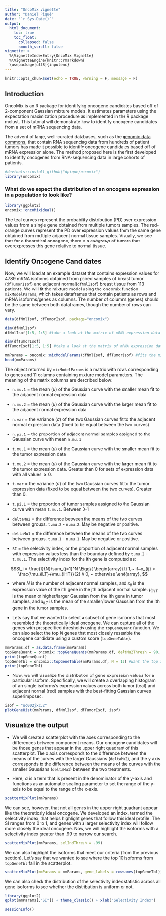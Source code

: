 ```yaml
---
title: "OncoMix Vignette"
author: "Daniel Piqué"
date: "`r Sys.Date()`"
output:
  html_document:
    toc: true
    toc_float:
      collapsed: false
      smooth_scroll: false
vignette: >
  %\VignetteIndexEntry{OncoMix Vignette}
  %\VignetteEngine{knitr::rmarkdown}
  \usepackage[utf8]{inputenc}
---
```


```r
knitr::opts_chunk$set(echo = TRUE, warning = F, message = F)
```
 
## Introduction

OncoMix is an R package for identifying oncogene candidates based off of 2-component Gaussian mixture models. It estimates parameters using the expectation maximization procedure as implemented in the R package mclust. This tutorial will demonstrate how to identify oncogene candidates from a set of mRNA sequencing data.



The advent of large, well-curated databases, such as the [genomic data commons](https://gdc.cancer.gov/), that contain RNA sequencing data from hundreds of patient tumors has made it possible to identify oncogene candidates based off of mRNA expression alone. The method proposed here is the first developed to identify oncogenes from RNA-sequencing data in large cohorts of patients.

```r
#devtools::install_github("dpique/oncomix")
library(oncomix)
```

### What do we expect the distribution of an oncogene expression in a population to look like?

```r
library(ggplot2)
oncomix::oncoMixIdeal()

```

The teal curves represent the probability distribution (PD) over expression values from a single gene obtained from multiple tumors samples. The red-orange curves represent the PD over expression values from the same gene obtained from multiple adjacent normal tissue samples. Visually, we see that for a theoretical oncogene, there is a *subgroup* of tumors that overexpresses this gene relative to normal tissue.

## Identify Oncogene Candidates 

Now, we will load at an example dataset that contains expression values for 4789 mRNA  isoforms obtained from paired samples of breast tumor (`dfTumorIsof`) and adjacent normal(`dfNmlIsof`) breast tissue from 113 patients. We will fit the mixture model using the oncomix function `mixModelParams`, which takes dataframes that contain patients as rows and mRNA isoforms/genes as columns. The number of columns (genes) should be the same between both dataframes, though the number of rows can vary. 

```r
data(dfNmlIsof, dfTumorIsof, package="oncomix")

dim(dfNmlIsof)
dfNmlIsof[1:5, 1:5] #take a look at the matrix of mRNA expression data from adjacent normal samples

dim(dfTumorIsof)
dfTumorIsof[1:5, 1:5] #take a look at the matrix of mRNA expression data from tumors

mmParams = oncomix::mixModelParams(dfNmlIsof, dfTumorIsof) #fits the mixture models, will take a few mins
head(mmParams)
```

The object returned by `mixModelParams` is a matrix with rows corresponding to genes and 11 columns containing mixture model parameters. The meaning of the matrix columns are described below:

  - `n.mu.1` = the mean ($\mu$) of the Gaussian curve with the smaller mean fit to the adjacent normal expression data 
  - `n.mu.2` = the mean ($\mu$) of the Gaussian curve with the larger mean fit to the adjacent normal expression data 
  - `n.var` = the variance ($\sigma$) of the two Gaussian curves fit to the adjacent normal expression data (fixed to be equal between the two curves)
  - `n.pi.1` = the proportion of adjacent normal samples assigned to the Gaussian curve with mean `n.mu.1`
  
  - `t.mu.1` = the mean ($\mu$) of the Gaussian curve with the smaller mean fit to the tumor expression data 
  - `t.mu.2` = the mean ($\mu$) of the Gaussian curve with the larger mean fit to the tumor expression data. Greater than 0 for sets of expression data with all values $\geq0$.
  - `t.var` = the variance ($\sigma$) of the two Gaussian curves fit to the tumor expression data (fixed to be equal between the two curves). Greater than 0.
  - `t.pi.1` = the proportion of tumor samples assigned to the Gaussian curve with mean `t.mu.1`. Between 0-1
  
  - `deltaMu2` = the difference between the means of the two curves between groups. `t.mu.2` - `n.mu.2`. May be negative or positive.  
  - `deltaMu1` = the difference between the means of the two curves between groups. `t.mu.1` - `n.mu.1`. May be negative or positive. 
  - `SI` = the selectivity index, or the proportion of adjacent normal samples with expression values less than the boundary defined by `t.mu.2` - `t.mu.1`. The selectivity index for the ith gene is computed as:
 
 $$SI_i  = \frac{1}{N}\sum_{j=1}^N \Bigg\{ \begin{array}{ll} 1,~ if~x_{ij} < \frac{\mu_{iLT}+\mu_{iHT}}{2}  \\ 
 0, ~ otherwise 
                  \end{array},
 $$

  - where $N$ is the number of adjacent normal samples, and $x_{ij}$ is the expression value of the ith gene in the jth adjacent normal sample. $\mu_{iHT}$ is the mean of higher/larger Gaussian from the ith gene in tumor samples, and $\mu_{iLT}$ is the mean of the smaller/lower Gaussian from the ith gene in the tumor samples.
  

- Lets say that we wanted to select a subset of gene isoforms that most resembled the theoretically ideal oncogene. We can capture all of the genes with prespecified thresholds using the `topGeneQuant` function. We can also select the top $N$ genes that most closely resemble the oncogene candidate using a custom score (`topGeneTable`). 

```r
mmParams.df = as.data.frame(mmParams)
topGeneQuant = oncomix::topGeneQuants(mmParams.df, deltMu2Thresh = 90, deltMu1Thresh = 10, siThresh = .99)
print(topGeneQuant)
topGeneTbl = oncomix::topGeneTable(mmParams.df, N = 10) #want the top 10 isoforms based on a custom score
print(topGeneTbl)

```


- Now, we will visualize the distribution of gene expression values for a particular isoform. Specifically, we will create a overlapping histogram of an single isoforms's expression values across both tumor (teal) and adjacent normal (red) samples with the best-fitting Gaussian curves superimposed.

```r
isof = "uc002jxc.2"
plotGeneHist(mmParams, dfNmlIsof, dfTumorIsof, isof)

```


## Visualize the output

- We will create a scatterplot with the axes corresponding to the differences between component means. Our oncogene candidates will be those genes that appear in the upper right quadrant of this scatterplot. The x axis corresponds to the difference between the means of the curves with the larger Gaussians (`deltaMu2`), and the y axis corresponds to the difference between the means of the curves with the smaller Gaussians (`deltaMu1`) between the two treatments.

- Here, $\alpha$ is a term that is present in the denominator of the y-axis and functions as an automatic scaling parameter to set the range of the y- axis to be equal to the range of the x-axis.

```r
scatterMixPlot(mmParams)
```

We can see, however, that not all genes in the upper right quadrant appear like the theoreticaly ideal oncogene. We developed an index, termed the selectivity index, that helps highlight genes that follow this ideal profile. The SI ranges from 0 to 1, and genes with a larger selectivity index will follow more closely the ideal oncogene. Now, we will highlight the isoforms with a selectivity index greater than .99 to narrow our search.

```r
scatterMixPlot(mmParams, selIndThresh = .99)
```


We can also highlight the isoforms that meet our criteria (from the previous section). Let's say that we wanted to see where the top 10 isoforms from `topGeneTbl` fall in the scatterplot.

```r
scatterMixPlot(mmParams = mmParams, gene_labels = rownames(topGeneTbl))
```


We can also check the distribution of the selectivity index statistic across all gene isoforms to see whether the distribution is uniform or not.

```r
library(ggplot2)
qplot(mmParams[,"SI"]) + theme_classic() + xlab("Selectivity Index")

```



```r
sessionInfo()
```

